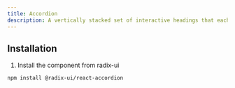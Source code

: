 ```yaml
---
title: Accordion
description: A vertically stacked set of interactive headings that each reveal an associated section of content.
---
```


<ComponentExample>
    <AccordionExample/>
</ComponentExample>


## Installation
1. Install the component from radix-ui

```bash
npm install @radix-ui/react-accordion
```